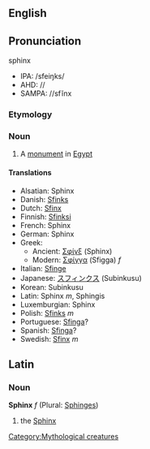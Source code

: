 {{Wikipedia}}
==English==
==Pronunciation==
sphinx
*IPA: /sfeiŋks/
*AHD: //
*SAMPA: //sfĭnx

=== Etymology ===

=== Noun ===
#A [[monument]] in [[Egypt]]

==== Translations ====
*Alsatian: Sphinx
*Danish: [[Sfinks]]
*Dutch: [[Sfinx]]
*Finnish: [[Sfinksi]]
*French: Sphinx
*German: Sphinx
*Greek:
**Ancient: [[Σφίγξ]] (Sphinx)
**Modern: [[Σφίγγα]] (Sfigga) ''f''
*Italian: [[Sfinge]]
*Japanese: [[スフィンクス]] (Subinkusu)
*Korean: <!--[[]] (-->Subinkusu<!--)-->
*Latin: Sphinx ''m'', Sphingis
*Luxemburgian: Sphinx
*Polish: [[Sfinks]] ''m''
*Portuguese: [[Sfinga]]?
*Spanish: [[Sfinga]]?
*Swedish: [[Sfinx]] ''m''

==Latin==
===Noun===
'''Sphinx''' ''f'' (Plural: [[Sphinges]])

#the [[Sphinx]]
[[Category:Mythological creatures]]